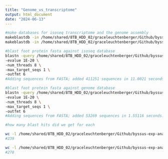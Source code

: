 ```yaml
---
title: "Genome_vs_transcriptome"
output: html_document
date: "2024-06-13"
---
```


```bash
#make databases for isoseq transcriptome and the genome assembly
makeblastdb -in /home/shared/8TB_HDD_02/graceleuchtenberger/Github/byssus-exp-analysis/data/Mtros-hq_transcripts.fasta -dbtype nucl -out isoseq_db
makeblastdb -in /home/shared/8TB_HDD_02/graceleuchtenberger/Github/byssus-exp-analysis/data/ncbi_dataset/data/GCF_036588685.1/cds_from_genomic.fasta -dbtype nucl -out genome_db

#blast foot protein fasta against isoseq database
blastn -query /home/shared/8TB_HDD_02/graceleuchtenberger/Github/byssus-exp-analysis/data/foot_proteins.fasta -db isoseq_db -out results_isoseq.txt \
-evalue 1E-20 \
-num_threads 8 \
-max_target_seqs 1 \
-outfmt 6
#Adding sequences from FASTA; added 411251 sequences in 11.0021 seconds.

#blast foot protein fasta against genome database
blastn -query /home/shared/8TB_HDD_02/graceleuchtenberger/Github/byssus-exp-analysis/data/foot_proteins.fasta -db genome_db -out results_genome.txt \
-evalue 1E-20 \
-num_threads 8 \
-max_target_seqs 1 \
-outfmt 6
#Adding sequences from FASTA; added 53269 sequences in 1.55116 seconds.
```
```bash
#how many blast hits did we get for each

wc -l /home/shared/8TB_HDD_02/graceleuchtenberger/Github/byssus-exp-analysis/results_isoseq.txt
#239

wc -l /home/shared/8TB_HDD_02/graceleuchtenberger/Github/byssus-exp-analysis/results_genome.txt
#278
```



